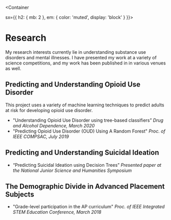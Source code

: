 
<Meta title="My Work" />

<Container
  
  sx={{
    h2: { mb: 2 },
    em: { color: 'muted', display: 'block' }
  }}>

# Research

My research interests currently lie in understanding substance use disorders and mental illnesses. I have presented my work at a variety of science competitions, and my work has been published in in various venues as well.

## Predicting and Understanding Opioid Use Disorder

This project uses a variety of machine learning techniques to predict adults at risk for developing opioid use disorder.

- "Understanding Opioid Use Disorder using tree-based classifiers”
  *Drug and Alcohol Dependence, March 2020*
- "Predicting Opioid Use Disorder (OUD) Using A Random Forest"
  *Proc. of IEEE COMPSAC, July 2019*

## Predicting and Understanding Suicidal Ideation
- “Predicting Suicidal Ideation using Decision Trees”
  *Presented paper at the National Junior Science and Humanities Symposium*

## The Demographic Divide in Advanced Placement Subjects
- "Grade-level participation in the AP curriculum"
  *Proc. of IEEE Integrated STEM Education Conference, March 2018*


</Container>

